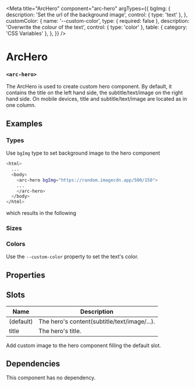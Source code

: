 
<Meta
  title="ArcHero"
  component="arc-hero"
  argTypes={{
    bgImg: {
      description: 'Set the url of the background image',
      control: { type: 'text' },
    },
    customColor: {
      name: '--custom-color',
      type: { required: false },
      description: 'Overwrite the colour of the text',
      control: { type: 'color' },
      table: { category: 'CSS Variables' },
    },
  }}
/>

# ArcHero

### `<arc-hero>`

The ArcHero is used to create custom hero component.
By default, it contains the title on the left hand side, the subtitle/text/image on the right hand side.
On mobile devices, title and subtitle/text/image are located as in one column.

<Canvas>
  <Story name="Default" story={stories.Default} />
</Canvas>

## Examples

### Types

Use `bgImg` type to set background image to the hero component

```bash
<html>
  ...
  <body>
    <arc-hero bgImg="https://random.imagecdn.app/500/150">
    ...
    </arc-hero>
  </body>
</html>
```

which results in the following

<Canvas>
  <Story name="BackgroundImg" story={stories.BackgroundImg} />
</Canvas>

### Sizes

### Colors

Use the `--custom-color` property to set the text's color.

<Canvas>
  <Story name="CustomColor" story={stories.CustomColor} />
</Canvas>

## Properties

<ArgsTable story="Default" />

## Slots

| Name      | Description                                  |
| --------- | -------------------------------------------- |
| (default) | The hero's content(subtitle/text/image/...). |
| title     | The hero's title.                            |

Add custom image to the hero component filling the default slot.

<Canvas>
  <Story name="ImgDisplay" story={stories.ImgDisplay} />
</Canvas>

## Dependencies

This component has no dependency.
